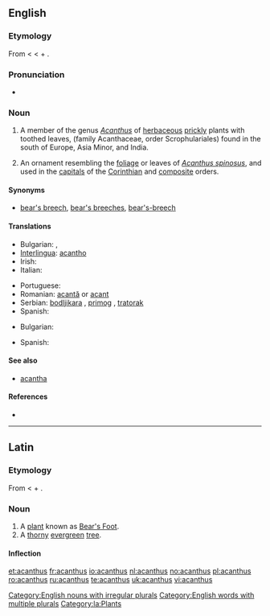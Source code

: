 {{also|Acanthus}}
==English==

===Etymology===
From {{etyl|la}} {{term|acanthus|lang=la}} < {{etyl|grc}} {{term|ἄκανθος|tr=akanthos|sc=polytonic|lang=grc}} < {{term|ἀκή|tr=akē||thorn|sc=polytonic|lang=grc}} + {{term|ἄνθος|tr=anthos||flower|sc=polytonic|lang=grc}}.

===Pronunciation===
* {{IPA|/əˈkænθəs/}}

===Noun===
{{en-noun|pl=acanthuses|pl2=acanthi}}

# A member of the genus ''[[Acanthus]]'' of [[herbaceous]] [[prickly]] plants with toothed leaves, (family Acanthaceae, order Scrophulariales) found in the south of Europe, Asia Minor, and India.
# {{architecture}} An ornament resembling the [[foliage]] or leaves of ''[[Acanthus spinosus]]'', and used in the [[capital]]s of the [[Corinthian]] and [[composite]] orders.

====Synonyms====
* {{sense|a member of ''Acanthus''}} [[bear's breech]], [[bear's breeches]],  [[bear's-breech]] {{qualifier|rare}}

====Translations====
{{trans-top|plant}}
* Bulgarian: {{t|bg|акантус}},  {{t|bg|синя шапка}}
* [[Interlingua]]: [[acantho]]
* Irish: {{t|ga|acantas|m|xs=Irish}}
* Italian: {{t-|it|acanto}}
{{trans-mid}}
* Portuguese: {{t+|pt|acanto|m}}
* Romanian: [[acantă]] {{f}} or [[acant]]
* Serbian: [[bodljikara]] {{f}}, [[primog]] {{m}}, [[tratorak]] {{m}}
* Spanish: {{t+|es|acanto|m}}
{{trans-bottom}}
{{trans-top|ornament}}
* Bulgarian: {{t|bg|акант}}
{{trans-mid}}
* Spanish: {{t+|es|acanto|m}}
{{trans-bottom}}

====See also====
* [[acantha]]

====References====
* {{R:Webster 1913}}

[[Category:English nouns with irregular plurals]]
[[Category:English words with multiple plurals]]

----

==Latin==

===Etymology===
From {{etyl|grc|la}} {{term|ἄκανθος|tr=akanthos|sc=polytonic|lang=grc}} < {{term|ἀκή|tr=akē||thorn|sc=polytonic|lang=grc}} + {{term|ἄνθος|tr=anthos||flower|sc=polytonic|lang=grc}}.

===Noun===
{{la-noun|acanthus|acanthi|acanthī|m|second}}

# A [[plant]] known as [[w:en:Bear's Foot|Bear's Foot]].
# A [[thorny]] [[evergreen]] [[tree]].

====Inflection====
{{la-decl-2nd|acanth}}

[[Category:la:Plants]]

[[et:acanthus]]
[[fr:acanthus]]
[[io:acanthus]]
[[nl:acanthus]]
[[no:acanthus]]
[[pl:acanthus]]
[[ro:acanthus]]
[[ru:acanthus]]
[[te:acanthus]]
[[uk:acanthus]]
[[vi:acanthus]]